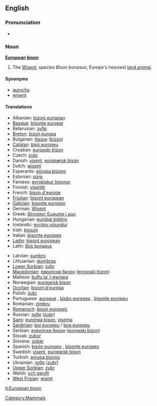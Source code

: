 ==English==

===Pronunciation===
* {{IPA|/juɽɔ'piæn bɪzɔn/}}

===Noun===
{{wikipedia}}
'''[[European]] [[bison]]'''

# The [[Wisent]], species ''Bison bonasus'', Europe's heaviest [[land animal]].

====Synonyms====
* [[aurochs]]
* [[wisent]]

====Translations====
{{trans-top|The Wisent species ''Bison bonasus''}}
* Albanian: [[bizoni europian]]
* [[Basque]]: [[bisonte europar]]
* Belarusian: [[зубр]]
* [[Breton]]: [[bizon europa]]
* Bulgarian: [[бизон]] ([[bizon]])
* [[Catalan]]: [[bisó europeu]]
* Croatian: [[europski bizon]]
* Czech: [[zubr]]
* Danish: [[visent]], [[europæisk bison]]
* Dutch: [[wisent]] {{m}}
* Esperanto: [[eŭropa bizono]]
* Estonian: [[pürg]]
* Faroese: [[evropiskur bisonur]]
* Finnish: [[visentti]]
* French: [[bison d'europe]] {{m}}
* [[Friulian]]: [[bisont european]]
* [[Galician]]: [[bisonte europeo]]
* German: [[Wisent]] {{m}}
* Greek: [[βόνασος Ευρωπα ϊ κώς]]
* Hungarian: [[európai bölény]]
* Icelandic: [[evrópu vísundur]]
* Irish: [[bíosún]]
* Italian: [[bisonte europeo]]
* [[Ladin]]: [[bisont european]]
* Latin: [[Bos bonasus]]
{{trans-mid}}
* Latvian: [[sumbrs]]
* Lithuanian: [[stumbras]]
* [[Lower Sorbian]]: [[zubr]]
* [[Macedonian]]: [[европски бизон]] ([[evropski bizon]])
* Maltese: [[buflu ta’ l-ewropa]]
* Norwegian: [[europeisk bison]]
* [[Occitan]]: [[bisont d'euròpa]]
* Polish: [[żubr]]
* Portuguese: [[auroque]] {{m}}, [[bisão-europeu]] {{m}}, [[bisonte europeu]]
* Romanian: [[zimbru]]
* [[Romansch]]: [[bison europaic]]
* Russian: [[зубр]] ([[zubr]])
* [[Sami]]: [[eurohpá bison]], [[visenta]]
* [[Sardinian]]: [[boi europeu]] / [[boe europeu]]
* Serbian: [[еуропски бизон]] ([[europski bizon]])
* Slovak: [[zubor]]
* Slovene: [[zober]]
* Spanish: [[bisón europeo]] {{m}}, [[bisonte europeo]] {{m}}
* Swedish: [[visent]], [[europeisk bison]]
* Turkish: [[avrupa bizonu]]
* Ukrainian: [[зубр]] ([[zubr]])
* [[Upper Sorbian]]: [[zubr]]
* Welsh: [[ych gwyllt]]
* [[West Frisian]]: [[wisint]]
{{trans-bottom}}

[[Category:Mammals]]

[[lt:European bison]]